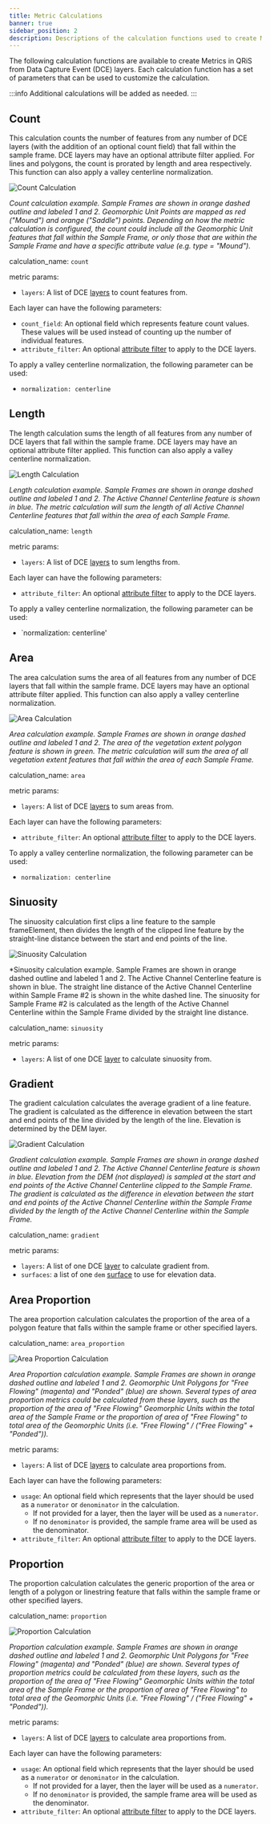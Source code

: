 ```yaml
---
title: Metric Calculations
banner: true
sidebar_position: 2
description: Descriptions of the calculation functions used to create Metrics in QRiS
---
```


The following calculation functions are available to create Metrics in QRiS from Data Capture Event (DCE) layers. Each calculation function has a set of parameters that can be used to customize the calculation.

:::info
Additional calculations will be added as needed.
:::

## Count
This calculation counts the number of features from any number of DCE layers (with the addition of an optional count field) that fall within the sample frame. DCE layers may have an optional attribute filter applied. For lines and polygons, the count is prorated by length and area respectively. This function can also apply a valley centerline normalization. 

![Count Calculation](/images/technical-reference/metrics/metric-count.png)

*Count calculation example. Sample Frames are shown in orange dashed outline and labeled 1 and 2. Geomorphic Unit Points are mapped as red ("Mound") and orange ("Saddle") points. Depending on how the metric calculation is configured, the count could include all the Geomorphic Unit features that fall within the Sample Frame, or only those that are within the Sample Frame and have a specific attribute value (e.g. type = "Mound").*

calculation_name: `count`

metric params:
- `layers`: A list of DCE [layers](managing_metrics#layers) to count features from.

Each layer can have the following parameters:
- `count_field`: An optional field which represents feature count values. These values will be used instead of counting up the number of individual features.
- `attribute_filter`: An optional [attribute filter](managing_metrics#attribute-filters) to apply to the DCE layers.

To apply a valley centerline normalization, the following parameter can be used:
- `normalization: centerline`

## Length
The length calculation sums the length of all features from any number of DCE layers that fall within the sample frame. DCE layers may have an optional attribute filter applied. This function can also apply a valley centerline normalization.

![Length Calculation](/images/technical-reference/metrics/metric-length.png)

*Length calculation example. Sample Frames are shown in orange dashed outline and labeled 1 and 2. The Active Channel Centerline feature is shown in blue. The metric calculation will sum the length of all Active Channel Centerline features that fall within the area of each Sample Frame.*

calculation_name: `length`

metric params:
- `layers`: A list of DCE [layers](managing_metrics#layers) to sum lengths from.

Each layer can have the following parameters:
- `attribute_filter`: An optional [attribute filter](managing_metrics#attribute-filters) to apply to the DCE layers.

To apply a valley centerline normalization, the following parameter can be used:
- `normalization: centerline'

## Area
The area calculation sums the area of all features from any number of DCE layers that fall within the sample frame. DCE layers may have an optional attribute filter applied. This function can also apply a valley centerline normalization.

![Area Calculation](/images/technical-reference/metrics/metric-area.png)

*Area calculation example. Sample Frames are shown in orange dashed outline and labeled 1 and 2. The area of the vegetation extent polygon feature is shown in green. The metric calculation will sum the area of all vegetation extent features that fall within the area of each Sample Frame.*

calculation_name: `area`

metric params:
- `layers`: A list of DCE [layers](managing_metrics#layers) to sum areas from.

Each layer can have the following parameters:
- `attribute_filter`: An optional [attribute filter](managing_metrics#attribute-filters) to apply to the DCE layers.

To apply a valley centerline normalization, the following parameter can be used:
- `normalization: centerline`

## Sinuosity

The sinuosity calculation first clips a line feature to the sample frameElement, then divides the length of the clipped line feature by the straight-line distance between the start and end points of the line.

![Sinuosity Calculation](/images/technical-reference/metrics/metric-sinuosity.png)

*Sinuosity calculation example. Sample Frames are shown in orange dashed outline and labeled 1 and 2. The Active Channel Centerline feature is shown in blue. The straight line distance of the Active Channel Centerline within Sample Frame #2 is shown in the white dashed line. The sinuosity for Sample Frame #2 is calculated as the length of the Active Channel Centerline within the Sample Frame divided by the straight line distance.

calculation_name: `sinuosity`

metric params:
- `layers`: A list of one DCE [layer](managing_metrics#layers) to calculate sinuosity from.

## Gradient
The gradient calculation calculates the average gradient of a line feature. The gradient is calculated as the difference in elevation between the start and end points of the line divided by the length of the line. Elevation is determined by the DEM layer.

![Gradient Calculation](/images/technical-reference/metrics/metric-length.png)

*Gradient calculation example. Sample Frames are shown in orange dashed outline and labeled 1 and 2. The Active Channel Centerline feature is shown in blue. Elevation from the DEM (not displayed) is sampled at the start and end points of the Active Channel Centerline clipped to the Sample Frame. The gradient is calculated as the difference in elevation between the start and end points of the Active Channel Centerline within the Sample Frame divided by the length of the Active Channel Centerline within the Sample Frame.*

calculation_name: `gradient`

metric params:
- `layers`: A list of one DCE [layer](managing_metrics#layers) to calculate gradient from.
- `surfaces`: a list of one `dem` [surface](managing_metrics#surfaces) to use for elevation data.

## Area Proportion
The area proportion calculation calculates the proportion of the area of a polygon feature that falls within the sample frame or other specified layers.

calculation_name: `area_proportion`

![Area Proportion Calculation](/images/technical-reference/metrics/metric-area_proportion.png)

*Area Proportion calculation example. Sample Frames are shown in orange dashed outline and labeled 1 and 2. Geomorphic Unit Polygons for "Free Flowing" (magenta) and "Ponded" (blue) are shown. Several types of area proportion metrics could be calculated from these layers, such as the proportion of the area of "Free Flowing" Geomorphic Units within the total area of the Sample Frame or the proportion of area of "Free Flowing" to total area of the Geomorphic Units (i.e. "Free Flowing" / ("Free Flowing" + "Ponded")).*

metric params:
- `layers`: A list of DCE [layers](managing_metrics#layers) to calculate area proportions from.

Each layer can have the following parameters:
- `usage`: An optional field which represents that the layer should be used as a `numerator` or `denominator` in the calculation. 
  - If not provided for a layer, then the layer will be used as a `numerator`.
  - If no `denominator` is provided, the sample frame area will be used as the denominator.
- `attribute_filter`: An optional [attribute filter](managing_metrics#attribute-filters) to apply to the DCE layers.

## Proportion
The proportion calculation calculates the generic proportion of the area or length of a polygon or linestring feature that falls within the sample frame or other specified layers.

calculation_name: `proportion`

![Proportion Calculation](/images/technical-reference/metrics/metric-area_proportion.png)

*Proportion calculation example. Sample Frames are shown in orange dashed outline and labeled 1 and 2. Geomorphic Unit Polygons for "Free Flowing" (magenta) and "Ponded" (blue) are shown. Several types of proportion metrics could be calculated from these layers, such as the proportion of the area of "Free Flowing" Geomorphic Units within the total area of the Sample Frame or the proportion of area of "Free Flowing" to total area of the Geomorphic Units (i.e. "Free Flowing" / ("Free Flowing" + "Ponded")).*

metric params:
- `layers`: A list of DCE [layers](managing_metrics#layers) to calculate area proportions from.

Each layer can have the following parameters:
- `usage`: An optional field which represents that the layer should be used as a `numerator` or `denominator` in the calculation. 
  - If not provided for a layer, then the layer will be used as a `numerator`.
  - If no `denominator` is provided, the sample frame area will be used as the denominator.
- `attribute_filter`: An optional [attribute filter](managing_metrics#attribute-filters) to apply to the DCE layers.

